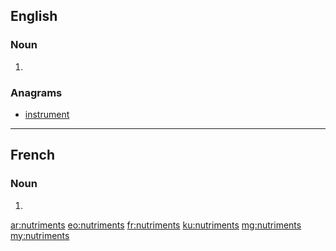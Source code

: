 ==English==

===Noun===
{{head|en|plural}}

# {{plural of|nutriment|lang=en}}

===Anagrams===
* [[instrument#English|instrument]]

----

==French==

===Noun===
{{head|fr|plural|g=?}}

# {{plural of|nutriment|lang=fr}}

[[ar:nutriments]]
[[eo:nutriments]]
[[fr:nutriments]]
[[ku:nutriments]]
[[mg:nutriments]]
[[my:nutriments]]